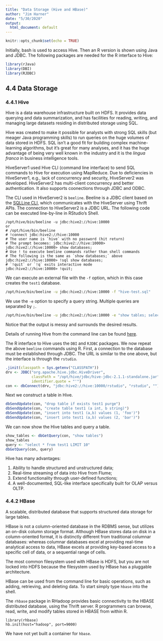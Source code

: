 ```yaml
---
title: "Data Storage (Hive and HBase)"
author: "Jim Harner"
date: "5/30/2020"
output:
  html_document: default
---
```


```r
knitr::opts_chunk$set(echo = TRUE)
```

Initially, bash is used to access Hive. Then an R version is shown using Java and JDBC. The following packages are needed for the R interface to Hive:
```r
library(rJava)
library(DBI)
library(RJDBC)
```

## 4.4 Data Storage

### 4.4.1 Hive

Hive is a data warehouse infrastructure built on HDFS. It provides data querying and data summarization, and has facilities for reading, writing, and managing large datasets residing in distributed storage using SQL.

Hive was created to make it possible for analysts with strong SQL skills (but meager Java programming skills) to run queries on the huge volumes of data stored in HDFS. SQL isn’t a good fit for building complex machine-learning algorithms, but it’s great for many analyses, and it has the huge advantage of being very well known in the industry and it is the *lingua franca* in business intelligence tools.

HiveServer1 used Hive CLI (command line interface) to send SQL commands to Hive for execution using MapReduce. Due to deficiencies in HiveServer1, e.g., lack of concurrency and security, HiveServer2 was developed. HiveServer2 has multi-client concurrency and better authentication. It also supports coonections through JDBC and ODBC. 

The CLI used in HiveServer2 is `beeline`. Beeline is a JDBC client based on the [SQLLine CLI](http://sqlline.sourceforge.net), which communicates with the HiveServer using Thrift APIs. The connection to HiveServer2 is a JDBC URL. The following code can be executed line-by-line in RStudio's Shell.
```
/opt/hive/bin/beeline -u jdbc:hive2://hive:10000
or
# /opt/hive/bin/beeline
# !connect jdbc:hive2://hive:10000
# The user name is `hive` with no password (hit return)
# The prompt becomes: jdbc:hive2://hive:10000>
jdbc:hive2://hive:10000> show databases;
# Use ! to execute beeline commands rather than shell commands
# The following is the same as `show databases;` above
jdbc:hive2://hive:10000> !sql show databases;
# `!quit` or `!q` exits interactive mode
jdbc:hive2://hive:10000> !quit;
```

We can execute an external file with the `-f` option, which in this case creates the `test1` database.
```bash
/opt/hive/bin/beeline -u jdbc:hive2://hive:10000 -f "hive-test.sql"
```
We use the `-e` option to specify a query string. Multiple queries are separated by `;`.
```bash
/opt/hive/bin/beeline -u jdbc:hive2://hive:10000 -e "show tables; select * from test1 LIMIT 10;"
```
Notice that the output is messy and surrounds the desired results.

Details of running Hive from the command line can be found
[here](https://cwiki.apache.org/confluence/display/Hive/HiveServer2+Clients#HiveServer2Clients-Beeline–CommandLineShell).

The R interface to Hive uses the `DBI` and `RJDBC` packages. We now repeat the above `beeline` commands using R. First, a connection to the database must be established through JDBC. The URL is similar to the one above, but the interface is through the `rstudio`.
```r
.jinit(classpath = Sys.getenv("CLASSPATH"))
drv <- JDBC("org.apache.hive.jdbc.HiveDriver",
            classPath = "/opt/hive/jdbc/hive-jdbc-2.1.1-standalone.jar",
            identifier.quote = "'")
con <- dbConnect(drv, "jdbc:hive2://hive:10000/rstudio", "rstudio", "")
```

Next we construct a table in Hive.
```r
dbSendUpdate(con, "drop table if exists test1 purge")
dbSendUpdate(con, "create table test1 (a int, b string)")
dbSendUpdate(con, "insert into test1 (a,b) values (1, 'foo')")
dbSendUpdate(con, "insert into test1 (a,b) values (2, 'bar')")
```
We can now show the Hive tables and query a table.
```r
show_tables <- dbGetQuery(con, "show tables")
show_tables
query <- "select * from test1 LIMIT 10"
dbGetQuery(con, query)
```

Hive has many advantages:  

1. Ability to handle structured and unstructured data;  
2. Real-time streaming of data into Hive from Flume;  
3. Extend functionality through user-defined functions;  
4. A well-documented, SQL-like interface specifically built for OLAP versus OLTP.  

### 4.4.2 HBase

A scalable, distributed database that supports structured data storage for large tables.

HBase is not a column-oriented database in the RDBMS sense, but utilizes an on-disk column storage format. Although HBase stores data on disk in a column-oriented format, it is distinctly different from traditional columnar databases: whereas columnar databases excel at providing real-time analytical access to data, HBase excels at providing key-based access to a specific cell of data, or a sequential range of cells.

The most common filesystem used with HBase is HDFS, but you are not locked into HDFS because the filesystem used by HBase has a pluggable architecture.

HBase can be used from the command line for basic operations, such as adding, retrieving, and deleting data. To start simply type `hbase` into the shell.

The `rhbase` package in RHadoop provides basic connectivity to the HBASE distributed database, using the Thrift server. R programmers can browse, read, write, and modify tables stored in HBASE from within R. 
```
library(rhbase)
hb.init(host="hadoop", port=9000)
```
We have not yet built a container for `hbase`.